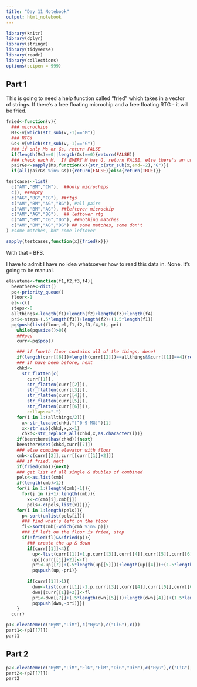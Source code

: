 ```yaml
---
title: "Day 11 Notebook"
output: html_notebook
---
```


```r
library(knitr)
library(dplyr)
library(stringr)
library(tidyverse)
library(readr)
library(collections)
options(scipen = 999)
```


## Part 1

This is going to need a help function called "fried" which takes in a vector of strings.
If there's a free floating microchip and a free floating RTG - it will be fried.

```r
fried<-function(v){
  ### microchips
  Ms<-v[which(str_sub(v,-1)=="M")]
  ### RTGs
  Gs<-v[which(str_sub(v,-1)=="G")]
  ### if only Ms or Gs, return FALSE
  if(length(Ms)==0||length(Gs)==0){return(FALSE)}
  ### check each M.  If EVERY M has G, return FALSE, else there's an unpaired M and it's going to get fried.
  pairGs<-sapply(Ms,function(x){str_c(str_sub(x,end=-2),"G")})
  if(all(pairGs %in% Gs)){return(FALSE)}else{return(TRUE)}}
```


```r
testcases<-list(
  c("AM","BM","CM"),  ##only microchips
  c(), ##empty
  c("AG","BG","CG"), ##rtgs
  c("AM","BM","AG","BG"), #all pairs
  c("AM","BM","AG"), ##leftover microchip
  c("AM","AG","BG"),  ## leftover rtg
  c("AM","BM","CG","DG"), ##nothing matches
  c("AM","BM","AG","DG") ## some matches, some don't
) #some matches, but some leftover
```


```r
sapply(testcases,function(x){fried(x)})  
```


With that - BFS.

I have to admit I have no idea whatsoever how to read this data in.  None.  It's going to be manual.

```r
elevateme<-function(f1,f2,f3,f4){
  beenthere<-dict()
  pq<-priority_queue()
  floor<-1
  el<-c()
  steps<-0
  allthings<-length(f1)+length(f2)+length(f3)+length(f4)
  pri<-steps+(.5*length(f3))+length(f2)+(1.5*length(f1))
  pq$push(list(floor,el,f1,f2,f3,f4,0),-pri)
    while(pq$size()>0){
    ###pop
    curr<-pq$pop()

    ### if fourth floor contains all of the things, done!
    if(length(curr[[6]])+length(curr[[2]])==allthings&&curr[[1]]==4){return(curr)}
    ### if have been before, next
    chkd<-
      str_flatten(c(
        curr[[1]],
        str_flatten(curr[[2]]),
        str_flatten(curr[[3]]),
        str_flatten(curr[[4]]),
        str_flatten(curr[[5]]),
        str_flatten(curr[[6]])),
        collapse="-")
    for(i in 1:(allthings/2)){
      x<-str_locate(chkd,"[^0-9-MG]")[1]
      x<-str_sub(chkd,x,x+1)
      chkd<-str_replace_all(chkd,x,as.character(i))}
    if(beenthere$has(chkd)){next}
    beenthere$set(chkd,curr[[7]])
    ### else combine elevator with floor
    cmb<-c(curr[[2]],curr[[curr[[1]]+2]])
    ### if fried, next
    if(fried(cmb)){next}
    ### get list of all single & doubles of combined
    pels<-as.list(cmb)
    if(length(cmb)>1){
    for(i in 1:(length(cmb)-1)){
      for(j in (i+1):length(cmb)){
        x<-c(cmb[i],cmb[j])
        pels<-c(pels,list(x))}}}
    for(i in 1:length(pels)){
      p<-sort(unlist(pels[i]))
      ### find what's left on the floor
      fl<-sort(cmb[-which(cmb %in% p)])
      ### if left on the floor is fried, stop
      if(!fried(fl)&&!fried(p)){
        ### create the up & down
        if(curr[[1]]<4){
          up<-list(curr[[1]]+1,p,curr[[3]],curr[[4]],curr[[5]],curr[[6]],curr[[7]]+1) 
          up[[curr[[1]]+2]]<-fl
          pri<-up[[7]]+(.5*length(up[[5]]))+length(up[[4]])+(1.5*length(up[[3]]))+(4-curr[[1]])
          pq$push(up,-pri)}
        
        if(curr[[1]]>1){
          dwn<-list(curr[[1]]-1,p,curr[[3]],curr[[4]],curr[[5]],curr[[6]],curr[[7]]+1)
          dwn[[curr[[1]]+2]]<-fl
          pri<-dwn[[7]]+(.5*length(dwn[[5]]))+length(dwn[[4]])+(1.5*length(dwn[[3]]))+(4-curr[[1]])
          pq$push(dwn,-pri)}}}
    }
  curr}
```



```r
p1<-elevateme(c("HyM","LiM"),c("HyG"),c("LiG"),c())
part1<-(p1[[7]])
part1
```

## Part 2

```r
p2<-elevateme(c("HyM","LiM","ElG","ElM","DiG","DiM"),c("HyG"),c("LiG"),c())
part2<-(p2[[7]])
part2
```
